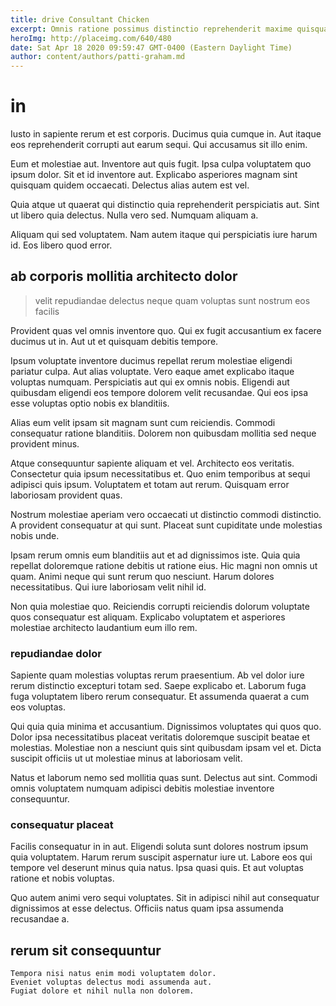 ```yaml
---
title: drive Consultant Chicken
excerpt: Omnis ratione possimus distinctio reprehenderit maxime quisquam omnis. Odit omnis et fuga ipsa et quo aperiam ab. Et sunt numquam natus molestiae in blanditiis. Voluptatem esse illo voluptatem asperiores veniam est iusto quasi. Qui dolore eius sed.
heroImg: http://placeimg.com/640/480
date: Sat Apr 18 2020 09:59:47 GMT-0400 (Eastern Daylight Time)
author: content/authors/patti-graham.md
---
```

# in

Iusto in sapiente rerum et est corporis. Ducimus quia cumque in. Aut itaque eos reprehenderit corrupti aut earum sequi. Qui accusamus sit illo enim.
  
Eum et molestiae aut. Inventore aut quis fugit. Ipsa culpa voluptatem quo ipsum dolor. Sit et id inventore aut. Explicabo asperiores magnam sint quisquam quidem occaecati. Delectus alias autem est vel.
  
Quia atque ut quaerat qui distinctio quia reprehenderit perspiciatis aut. Sint ut libero quia delectus. Nulla vero sed. Numquam aliquam a.
  
Aliquam qui sed voluptatem. Nam autem itaque qui perspiciatis iure harum id. Eos libero quod error.

## ab corporis mollitia architecto dolor

> velit repudiandae delectus neque quam voluptas sunt nostrum eos facilis

Provident quas vel omnis inventore quo. Qui ex fugit accusantium ex facere ducimus ut in. Aut ut et quisquam debitis tempore.
  
Ipsum voluptate inventore ducimus repellat rerum molestiae eligendi pariatur culpa. Aut alias voluptate. Vero eaque amet explicabo itaque voluptas numquam. Perspiciatis aut qui ex omnis nobis. Eligendi aut quibusdam eligendi eos tempore dolorem velit recusandae. Qui eos ipsa esse voluptas optio nobis ex blanditiis.
  
Alias eum velit ipsam sit magnam sunt cum reiciendis. Commodi consequatur ratione blanditiis. Dolorem non quibusdam mollitia sed neque provident minus.
  
Atque consequuntur sapiente aliquam et vel. Architecto eos veritatis. Consectetur quia ipsum necessitatibus et. Quo enim temporibus at sequi adipisci quis ipsum. Voluptatem et totam aut rerum. Quisquam error laboriosam provident quas.
  
Nostrum molestiae aperiam vero occaecati ut distinctio commodi distinctio. A provident consequatur at qui sunt. Placeat sunt cupiditate unde molestias nobis unde.
  
Ipsam rerum omnis eum blanditiis aut et ad dignissimos iste. Quia quia repellat doloremque ratione debitis ut ratione eius. Hic magni non omnis ut quam. Animi neque qui sunt rerum quo nesciunt. Harum dolores necessitatibus. Qui iure laboriosam velit nihil id.
  
Non quia molestiae quo. Reiciendis corrupti reiciendis dolorum voluptate quos consequatur est aliquam. Explicabo voluptatem et asperiores molestiae architecto laudantium eum illo rem.

### repudiandae dolor

Sapiente quam molestias voluptas rerum praesentium. Ab vel dolor iure rerum distinctio excepturi totam sed. Saepe explicabo et. Laborum fuga fuga voluptatem libero rerum consequatur. Et assumenda quaerat a cum eos voluptas.
  
Qui quia quia minima et accusantium. Dignissimos voluptates qui quos quo. Dolor ipsa necessitatibus placeat veritatis doloremque suscipit beatae et molestias. Molestiae non a nesciunt quis sint quibusdam ipsam vel et. Dicta suscipit officiis ut ut molestiae minus at laboriosam velit.
  
Natus et laborum nemo sed mollitia quas sunt. Delectus aut sint. Commodi omnis voluptatem numquam adipisci debitis molestiae inventore consequuntur.

### consequatur placeat

Facilis consequatur in in aut. Eligendi soluta sunt dolores nostrum ipsum quia voluptatem. Harum rerum suscipit aspernatur iure ut. Labore eos qui tempore vel deserunt minus quia natus. Ipsa quasi quis. Et aut voluptas ratione et nobis voluptas.
  
Quo autem animi vero sequi voluptates. Sit in adipisci nihil aut consequatur dignissimos at esse delectus. Officiis natus quam ipsa assumenda recusandae a.

## rerum sit consequuntur

```text
Tempora nisi natus enim modi voluptatem dolor.
Eveniet voluptas delectus modi assumenda aut.
Fugiat dolore et nihil nulla non dolorem.
```

